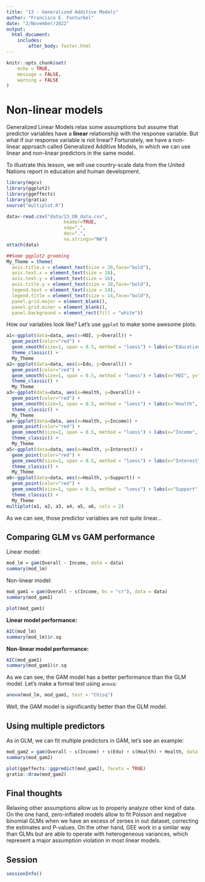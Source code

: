```yaml
---
title: "13 - Generalized Additive Models"
author: "Francisco E. Fonturbel"
date: "2/November/2022"
output: 
  html_document:
    includes:
        after_body: footer.html
---
```


```r
knitr::opts_chunk$set(
	echo = TRUE,
	message = FALSE,
	warning = FALSE
)
```

# Non-linear models

Generalized Linear Models relax some assumptions but assume that predictor variables have a **linear** relationship with the response variable. But what if our response variable is not linear? Fortunately, we have a non-linear approach called Generalized Additive Models, in which we can use linear and non-linear predictors in the same model.

To illustrate this lesson, we will use country-scale data from the United Nations report in education and human development.

```r
library(mgcv)
library(ggplot2)
library(ggeffects)
library(gratia)
source("multiplot.R")

data<-read.csv("data/13_UN_data.csv", 
                     header=TRUE, 
                     sep=",",
                     dec=".",
                     na.strings="NA")
attach(data)

##Some ggplot2 grooming
My_Theme = theme(
  axis.title.x = element_text(size = 20,face="bold"),
  axis.text.x = element_text(size = 16),
  axis.text.y = element_text(size = 16),
  axis.title.y = element_text(size = 20,face="bold"),
  legend.text = element_text(size = 14),
  legend.title = element_text(size = 14,face="bold"),
  panel.grid.major = element_blank(),
  panel.grid.minor = element_blank(),
  panel.background = element_rect(fill = "white"))
```

How our variables look like? Let's use `ggplot` to make some awesome plots:

```r
a1<-ggplot(data=data, aes(x=HDI, y=Overall)) +
  geom_point(color="red") +
  geom_smooth(size=1, span = 0.5, method = "loess") + labs(x="Education", y="Overall") +
  theme_classic() +
  My_Theme
a2<-ggplot(data=data, aes(x=Edu, y=Overall)) +
  geom_point(color="red") +
  geom_smooth(size=1, span = 0.5, method = "loess") + labs(x="HDI", y="Overall") +
  theme_classic() +
  My_Theme
a3<-ggplot(data=data, aes(x=Health, y=Overall)) +
  geom_point(color="red") +
  geom_smooth(size=1, span = 0.5, method = "loess") + labs(x="Health", y="Overall") +
  theme_classic() +
  My_Theme
a4<-ggplot(data=data, aes(x=Health, y=Income)) +
  geom_point(color="red") +
  geom_smooth(size=1, span = 0.5, method = "loess") + labs(x="Income", y="Overall") +
  theme_classic() +
  My_Theme
a5<-ggplot(data=data, aes(x=Health, y=Interest)) +
  geom_point(color="red") +
  geom_smooth(size=1, span = 0.5, method = "loess") + labs(x="Interest", y="Overall") +
  theme_classic() +
  My_Theme
a6<-ggplot(data=data, aes(x=Health, y=Support)) +
  geom_point(color="red") +
  geom_smooth(size=1, span = 0.5, method = "loess") + labs(x="Support", y="Overall") +
  theme_classic() +
  My_Theme
multiplot(a1, a2, a3, a4, a5, a6, cols = 2)
```

As we can see, those predictor variables are not quite linear...

## Comparing GLM vs GAM performance

Linear model:

```r
mod_lm = gam(Overall ~ Income, data = data)
summary(mod_lm)
```

Non-linear model:

```r
mod_gam1 = gam(Overall ~ s(Income, bs = "cr"), data = data)
summary(mod_gam1)

plot(mod_gam1)
```

**Linear model performance:**

```r
AIC(mod_lm)
summary(mod_lm)$r.sq
```

**Non-linear model performance:**

```r
AIC(mod_gam1)
summary(mod_gam1)$r.sq
```

As we can see, the GAM model has a better performance than the GLM model. Let's make a formal test using `anova`:

```r
anova(mod_lm, mod_gam1, test = "Chisq")
```

Well, the GAM model is significantly better than the GLM model.


## Using multiple predictors

As in GLM, we can fit multiple predictors in GAM, let's see an example:

```r
mod_gam2 = gam(Overall ~ s(Income) + s(Edu) + s(Health) + Health, data = data)
summary(mod_gam2)

plot(ggeffects::ggpredict(mod_gam2), facets = TRUE)
gratia::draw(mod_gam2)
```


## Final thoughts

Relaxing other assumptions allow us to properly analyze other kind of data. On the one hand, zero-inflated models allow to fit Poisson and negative binomial GLMs when we have an excess of zeroes in out dataset, correcting the estimates and P-values. On the other hand, GEE work in a similar way than GLMs but are able to operate with heterogeneous variances, which represent a major assumption violation in most linear models.


## Session

```r
sessionInfo()
```
